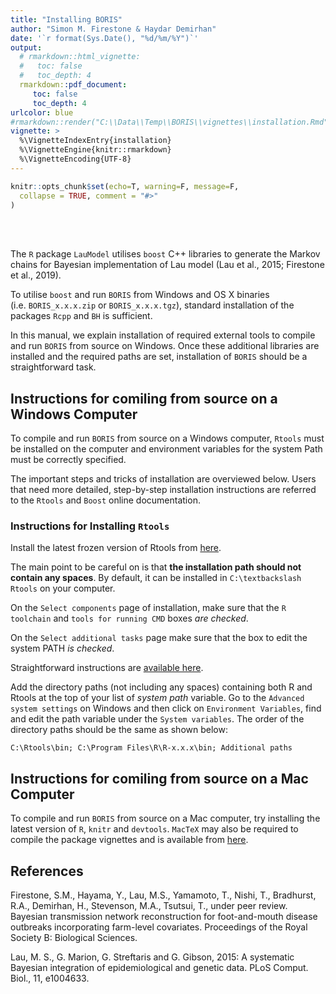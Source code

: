 ```yaml
---
title: "Installing BORIS"
author: "Simon M. Firestone & Haydar Demirhan"
date: '`r format(Sys.Date(), "%d/%m/%Y")`'
output:
  # rmarkdown::html_vignette:
  #   toc: false
  #   toc_depth: 4
  rmarkdown::pdf_document:
     toc: false
     toc_depth: 4
urlcolor: blue
#rmarkdown::render("C:\\Data\\Temp\\BORIS\\vignettes\\installation.Rmd", output_format = "all")
vignette: >
  %\VignetteIndexEntry{installation}
  %\VignetteEngine{knitr::rmarkdown}
  %\VignetteEncoding{UTF-8}
---
```


```r
knitr::opts_chunk$set(echo=T, warning=F, message=F,
  collapse = TRUE, comment = "#>"
)
```

<!-- \newpage -->
<br><br>
\vspace{12px}
\vspace{12px}

The `R` package `LauModel` utilises `boost` C++ libraries to generate the Markov chains for Bayesian implementation of Lau model (Lau et al., 2015; Firestone et al., 2019).

To utilise `boost` and run `BORIS` from Windows and OS X binaries (i.e. `BORIS_x.x.x.zip` or `BORIS_x.x.x.tgz`), standard installation of the packages `Rcpp` and `BH` is sufficient.

In this manual, we explain installation of required external tools to compile and run `BORIS` from source on Windows. Once these additional libraries are installed and the required paths are set, installation of `BORIS` should be a straightforward task.



## Instructions for comiling from source on a Windows Computer

To compile and run `BORIS` from source on a Windows computer, `Rtools` must be installed on the computer and environment variables for the system Path must be correctly specified.

The important steps and tricks of installation are overviewed below. Users that need more detailed, step-by-step installation instructions are referred to the `Rtools` and `Boost` online documentation.


### Instructions for Installing `Rtools`

Install the latest frozen version of Rtools from [here](https://cran.r-project.org/bin/windows/Rtools/).

The main point to be careful on is that **the installation path should not contain any spaces**. By default, it can be installed in `C:\textbackslash Rtools` on your computer.

On the `Select components` page of installation, make sure that the `R toolchain` and `tools for running CMD` boxes *are checked*.

On the `Select additional tasks` page make sure that the box to edit the system PATH *is checked*.

Straightforward instructions are [available here](http://jtleek.com/modules/01_DataScientistToolbox/02_10_rtools/).

Add the directory paths (not including any spaces) containing both R and Rtools at the top of your list of *system path* variable. 
Go to the `Advanced system settings` on Windows and then click on `Environment Variables`, find and edit the path variable under the `System variables`. The order of the directory paths should be the same as shown below:

`C:\Rtools\bin; C:\Program Files\R\R-x.x.x\bin; Additional paths`


## Instructions for comiling from source on a Mac Computer

To compile and run `BORIS` from source on a Mac computer, try installing the latest version of `R`, `knitr` and `devtools`. `MacTeX` may also be required to compile the package vignettes and is available from [here](http://www.tug.org/mactex/).




## References
Firestone, S.M., Hayama, Y., Lau, M.S., Yamamoto, T., Nishi, T., Bradhurst, R.A., Demirhan, H., Stevenson, M.A., Tsutsui, T., under peer review. Bayesian transmission network reconstruction for foot-and-mouth disease outbreaks incorporating farm-level covariates. Proceedings of the Royal Society B: Biological Sciences.

Lau, M. S., G. Marion, G. Streftaris and G. Gibson, 2015: A systematic Bayesian integration of epidemiological and genetic data. PLoS Comput. Biol., 11, e1004633.
